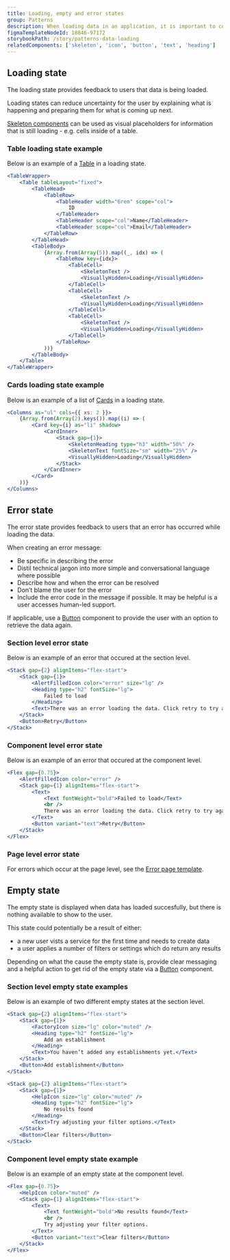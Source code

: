```yaml
---
title: Loading, empty and error states
group: Patterns
description: When loading data in an application, it is important to consider and design for loading, empty, and error states. These states will help set user expectations and prevent them from assuming that the interface is unresponsive.
figmaTemplateNodeId: 18846-97172
storybookPath: /story/patterns-data-loading
relatedComponents: ['skeleton', 'icon', 'button', 'text', 'heading']
---
```


## Loading state

The loading state provides feedback to users that data is being loaded.

Loading states can reduce uncertainty for the user by explaining what is happening and preparing them for what is coming up next.

[Skeleton components](/components/skeleton) can be used as visual placeholders for information that is still loading - e.g. cells inside of a table.

### Table loading state example

Below is an example of a [Table](/components/table) in a loading state.

```jsx live
<TableWrapper>
	<Table tableLayout="fixed">
		<TableHead>
			<TableRow>
				<TableHeader width="6rem" scope="col">
					ID
				</TableHeader>
				<TableHeader scope="col">Name</TableHeader>
				<TableHeader scope="col">Email</TableHeader>
			</TableRow>
		</TableHead>
		<TableBody>
			{Array.from(Array(5)).map((_, idx) => (
				<TableRow key={idx}>
					<TableCell>
						<SkeletonText />
						<VisuallyHidden>Loading</VisuallyHidden>
					</TableCell>
					<TableCell>
						<SkeletonText />
						<VisuallyHidden>Loading</VisuallyHidden>
					</TableCell>
					<TableCell>
						<SkeletonText />
						<VisuallyHidden>Loading</VisuallyHidden>
					</TableCell>
				</TableRow>
			))}
		</TableBody>
	</Table>
</TableWrapper>
```

### Cards loading state example

Below is an example of a list of [Cards](/components/card) in a loading state.

```jsx live
<Columns as="ul" cols={{ xs: 2 }}>
	{Array.from(Array(2).keys()).map((i) => (
		<Card key={i} as="li" shadow>
			<CardInner>
				<Stack gap={1}>
					<SkeletonHeading type="h3" width="50%" />
					<SkeletonText fontSize="sm" width="25%" />
					<VisuallyHidden>Loading</VisuallyHidden>
				</Stack>
			</CardInner>
		</Card>
	))}
</Columns>
```

## Error state

The error state provides feedback to users that an error has occurred while loading the data.

When creating an error message:

- Be specific in describing the error
- Distil technical jargon into more simple and conversational language where possible
- Describe how and when the error can be resolved
- Don’t blame the user for the error
- Include the error code in the message if possible. It may be helpful is a user accesses human-led support.

If applicable, use a [Button](/components-button) component to provide the user with an option to retrieve the data again.

### Section level error state

Below is an example of an error that occured at the section level.

```jsx live
<Stack gap={2} alignItems="flex-start">
	<Stack gap={1}>
		<AlertFilledIcon color="error" size="lg" />
		<Heading type="h2" fontSize="lg">
			Failed to load
		</Heading>
		<Text>There was an error loading the data. Click retry to try again.</Text>
	</Stack>
	<Button>Retry</Button>
</Stack>
```

### Component level error state

Below is an example of an error that occured at the component level.

```jsx live
<Flex gap={0.75}>
	<AlertFilledIcon color="error" />
	<Stack gap={1} alignItems="flex-start">
		<Text>
			<Text fontWeight="bold">Failed to load</Text>
			<br />
			There was an error loading the data. Click retry to try again.
		</Text>
		<Button variant="text">Retry</Button>
	</Stack>
</Flex>
```

### Page level error state

For errors which occur at the page level, see the [Error page template](/template/error-page).

## Empty state

The empty state is displayed when data has loaded succesfully, but there is nothing available to show to the user.

This state could potentially be a result of either:

- a new user vists a service for the first time and needs to create data
- a user applies a number of filters or settings which do return any results

Depending on what the cause the empty state is, provide clear messaging and a helpful action to get rid of the empty state via a [Button](/components/button) component.

### Section level empty state examples

Below is an example of two different empty states at the section level.

```jsx live
<Stack gap={2} alignItems="flex-start">
	<Stack gap={1}>
		<FactoryIcon size="lg" color="muted" />
		<Heading type="h2" fontSize="lg">
			Add an establishment
		</Heading>
		<Text>You haven’t added any establishments yet.</Text>
	</Stack>
	<Button>Add establishment</Button>
</Stack>
```

```jsx live
<Stack gap={2} alignItems="flex-start">
	<Stack gap={1}>
		<HelpIcon size="lg" color="muted" />
		<Heading type="h2" fontSize="lg">
			No results found
		</Heading>
		<Text>Try adjusting your filter options.</Text>
	</Stack>
	<Button>Clear filters</Button>
</Stack>
```

### Component level empty state example

Below is an example of an empty state at the component level.

```jsx live
<Flex gap={0.75}>
	<HelpIcon color="muted" />
	<Stack gap={1} alignItems="flex-start">
		<Text>
			<Text fontWeight="bold">No results found</Text>
			<br />
			Try adjusting your filter options.
		</Text>
		<Button variant="text">Clear filters</Button>
	</Stack>
</Flex>
```
